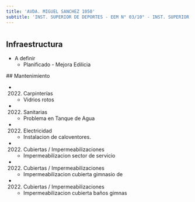 ```yaml
---
title: 'AVDA. MIGUEL SANCHEZ 1050'
subtitle: 'INST. SUPERIOR DE DEPORTES - EEM N° 03/10° - INST. SUPERIOR DE EDUCACIÓN FÍSICA N° 01 DR. ENRIQUE ROMERO BREST'
---
```


#
## Infraestructura

* A definir 
    + Planificado - Mejora Edilicia 


 ## Mantenimiento

*  (2022) Carpinterías 
    + Vidrios rotos

*  (2022) Sanitarias 
    + Problema en Tanque de Agua

*  (2022) Electricidad 
    + Instalacion de caloventores.

*  (2022) Cubiertas / Impermeabilizaciones 
    + Impermeabilizacion sector de servicio

*  (2022) Cubiertas / Impermeabilizaciones 
    + Impermeabilizacion cubierta gimnasio de

*  (2022) Cubiertas / Impermeabilizaciones 
    + Impermeabilizacion cubierta baños gimnas







